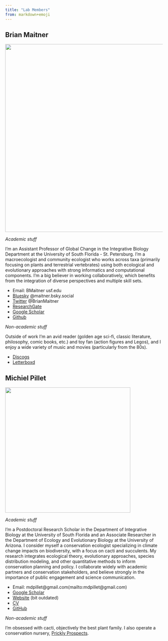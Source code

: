 ```yaml
---
title: "Lab Members"
from: markdown+emoji
---
```


## Brian Maitner

![](assets/images/vlcsnap-2023-05-03-08h34m51s543.png){width=600 fig-align="center"}

*Academic stuff*

I'm an Assistant Professor of Global Change in the Integrative Biology Department at the University of South Florida - St. Petersburg. I'm a macroecologist and community ecologist who works across taxa (primarily focusing on plants and terrestrial vertebrates) using both ecological and evolutionary approaches with strong informatics and computational components. I'm a big believer in working collaboratively, which benefits from the integration of diverse perspectives and multiple skill sets. 

- Email: BMaitner <at> usf.edu
- [Bluesky](https://bsky.app/profile/maitner.bsky.social) @maitner.bsky.social
- [Twitter](https://x.com/BrianMaitner) @BrianMaitner
- [ResearchGate](https://www.researchgate.net/profile/Brian-Maitner)
- [Google Scholar](https://scholar.google.com/citations?user=GVb9deIAAAAJ&hl=en)
- [Github](https://github.com/bmaitner)

*Non-academic stuff*

Outside of work I'm an avid reader (golden age sci-fi, classic literature, philosophy, comic books, etc.) and toy fan (action figures and Legos), and I enjoy a wide variety of music and movies (particularly from the 80s).

- [Discogs](https://www.discogs.com/user/bmaitner)
- [Letterboxd](https://letterboxd.com/maitner/)

## Michiel Pillet

![](assets/images/Mich.jpg){width=400 fig-align="center"}

*Academic stuff*

I'm a Postdoctoral Research Scholar in the Department of Integrative Biology at the University of South Florida and an Associate Researcher in the Department of Ecology and Evolutionary Biology at the University of Arizona. I consider myself a conservation ecologist specializing in climate change impacts on biodiversity, with a focus on cacti and succulents. My research integrates ecological theory, evolutionary approaches, species distribution modeling, and other quantitative methods to inform conservation planning and policy. I collaborate widely with academic partners and conservation stakeholders, and believe strongly in the importance of public engagement and science communication.

- Email: mdpillet@gmail.com(mailto:mdpillet@gmail.com)
- [Google Scholar](https://scholar.google.com/citations?user=Y7Y2MxsAAAAJ&hl=en)
- [Website](https://mdpillet.github.io/Website/) (bit outdated)
- [CV](https://mdpillet.github.io/Website/cv.pdf)
- [GitHub](https://github.com/mdpillet)

*Non-academic stuff*

I'm obsessed with cacti, objectively the best plant family. I also operate a conservation nursery, [Prickly Prospects](https://pricklyprospects.com/).
